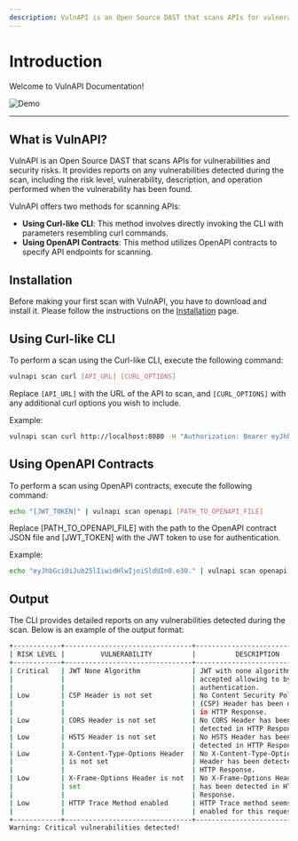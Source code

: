 ```yaml
---
description: VulnAPI is an Open Source DAST that scans APIs for vulnerabilities and security risks.
---
```


# Introduction

Welcome to VulnAPI Documentation!

![Demo](/demo.gif)

---

## What is VulnAPI?

VulnAPI is an Open Source DAST that scans APIs for vulnerabilities and security risks. It provides reports on any vulnerabilities detected during the scan, including the risk level, vulnerability, description, and operation performed when the vulnerability has been found.

VulnAPI offers two methods for scanning APIs:
* **Using Curl-like CLI**: This method involves directly invoking the CLI with parameters resembling curl commands.
* **Using OpenAPI Contracts**: This method utilizes OpenAPI contracts to specify API endpoints for scanning.

## Installation

Before making your first scan with VulnAPI, you have to download and install it. Please follow the instructions on the [Installation](./getting-started/installation.md) page.

## Using Curl-like CLI

To perform a scan using the Curl-like CLI, execute the following command:

```bash
vulnapi scan curl [API_URL] [CURL_OPTIONS]
```

Replace `[API_URL]` with the URL of the API to scan, and `[CURL_OPTIONS]` with any additional curl options you wish to include.

Example:

```bash
vulnapi scan curl http://localhost:8080 -H "Authorization: Bearer eyJhbGciOiJub25lIiwidHlwIjoiSldUIn0.eyJzdWIiOiIxMjM0NTY3ODkwIiwiaWF0IjoxNTE2MjM5MDIyfQ."
```

## Using OpenAPI Contracts

To perform a scan using OpenAPI contracts, execute the following command:

```bash
echo "[JWT_TOKEN]" | vulnapi scan openapi [PATH_TO_OPENAPI_FILE]
```

Replace [PATH_TO_OPENAPI_FILE] with the path to the OpenAPI contract JSON file and [JWT_TOKEN] with the JWT token to use for authentication.

Example:

```bash
echo "eyJhbGciOiJub25lIiwidHlwIjoiSldUIn0.e30." | vulnapi scan openapi ./test/stub/simple_http_bearer_jwt.openapi.json
```

## Output

The CLI provides detailed reports on any vulnerabilities detected during the scan. Below is an example of the output format:

```bash
+------------+--------------------------------+--------------------------------+----------------------------+
| RISK LEVEL |         VULNERABILITY          |          DESCRIPTION           |         OPERATION          |
+------------+--------------------------------+--------------------------------+----------------------------+
| Critical   | JWT None Algorithm             | JWT with none algorithm is     | GET http://localhost:8080/ |
|            |                                | accepted allowing to bypass    |                            |
|            |                                | authentication.                |                            |
| Low        | CSP Header is not set          | No Content Security Policy     | GET http://localhost:8080/ |
|            |                                | (CSP) Header has been detected |                            |
|            |                                | in HTTP Response.              |                            |
| Low        | CORS Header is not set         | No CORS Header has been        | GET http://localhost:8080/ |
|            |                                | detected in HTTP Response.     |                            |
| Low        | HSTS Header is not set         | No HSTS Header has been        | GET http://localhost:8080/ |
|            |                                | detected in HTTP Response.     |                            |
| Low        | X-Content-Type-Options Header  | No X-Content-Type-Options      | GET http://localhost:8080/ |
|            | is not set                     | Header has been detected in    |                            |
|            |                                | HTTP Response.                 |                            |
| Low        | X-Frame-Options Header is not  | No X-Frame-Options Header      | GET http://localhost:8080/ |
|            | set                            | has been detected in HTTP      |                            |
|            |                                | Response.                      |                            |
| Low        | HTTP Trace Method enabled      | HTTP Trace method seems        | GET http://localhost:8080/ |
|            |                                | enabled for this request.      |                            |
+------------+--------------------------------+--------------------------------+----------------------------+
Warning: Critical vulnerabilities detected!
```
